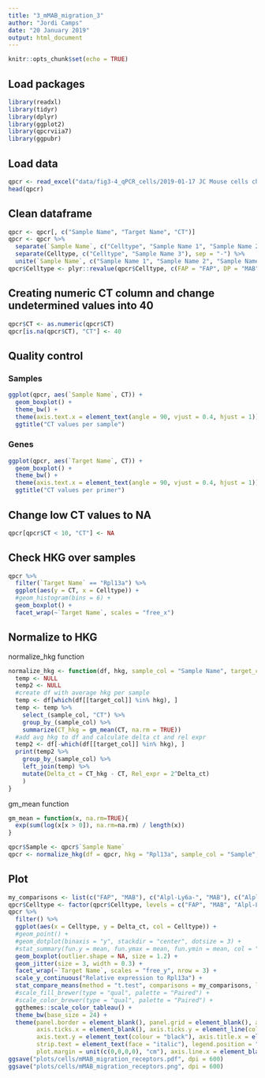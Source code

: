 ```yaml
---
title: "3_mMAB_migration_3"
author: "Jordi Camps"
date: "20 January 2019"
output: html_document
---
```


```r
knitr::opts_chunk$set(echo = TRUE)
```

## Load packages
```r
library(readxl)
library(tidyr)
library(dplyr)
library(ggplot2)
library(qpcrviia7)
library(ggpubr)
```

## Load data
```r
qpcr <- read_excel("data/fig3-4_qPCR_cells/2019-01-17 JC Mouse cells chemokine receptors.xls", sheet = 3, col_names = TRUE, skip = 35)
head(qpcr)
```

## Clean dataframe
```r
qpcr <- qpcr[, c("Sample Name", "Target Name", "CT")]
qpcr <- qpcr %>% 
  separate(`Sample Name`, c("Celltype", "Sample Name 1", "Sample Name 2"), sep = " ") %>%
  separate(Celltype, c("Celltype", "Sample Name 3"), sep = "-") %>%
  unite(`Sample Name`, c("Sample Name 1", "Sample Name 2", "Sample Name 3"), sep = "_")
qpcr$Celltype <- plyr::revalue(qpcr$Celltype, c(FAP = "FAP", DP = "MAB", `AP+` = "MAB", AP = "Alpl-Ly6a-"))
```

## Creating numeric CT column and change undetermined values into 40
```r
qpcr$CT <- as.numeric(qpcr$CT)
qpcr[is.na(qpcr$CT), "CT"] <- 40
```

## Quality control
### Samples
```r
ggplot(qpcr, aes(`Sample Name`, CT)) +
  geom_boxplot() +
  theme_bw() +
  theme(axis.text.x = element_text(angle = 90, vjust = 0.4, hjust = 1)) +
  ggtitle("CT values per sample")
```

### Genes
```r
ggplot(qpcr, aes(`Target Name`, CT)) +
  geom_boxplot() +
  theme_bw() +
  theme(axis.text.x = element_text(angle = 90, vjust = 0.4, hjust = 1)) +
  ggtitle("CT values per primer")
```

## Change low CT values to NA
```r
qpcr[qpcr$CT < 10, "CT"] <- NA
```

## Check HKG over samples
```r
qpcr %>%
  filter(`Target Name` == "Rpl13a") %>%
  ggplot(aes(y = CT, x = Celltype)) +
  #geom_histogram(bins = 6) +
  geom_boxplot() +  
  facet_wrap(~`Target Name`, scales = "free_x")
```

## Normalize to HKG
normalize_hkg function
```r
normalize_hkg <- function(df, hkg, sample_col = "Sample Name", target_col = "Target Name") {
  temp <- NULL
  temp2 <- NULL
  #create df with average hkg per sample
  temp <- df[which(df[[target_col]] %in% hkg), ]
  temp <- temp %>%
    select_(sample_col, "CT") %>%
    group_by_(sample_col) %>%
    summarize(CT_hkg = gm_mean(CT, na.rm = TRUE))
  #add avg hkg to df and calculate delta ct and rel expr
  temp2 <- df[-which(df[[target_col]] %in% hkg), ]
  print(temp2 %>%
    group_by_(sample_col) %>%
    left_join(temp) %>%
    mutate(Delta_ct = CT_hkg - CT, Rel_expr = 2^Delta_ct)
    )
}
```

gm_mean function
```r
gm_mean = function(x, na.rm=TRUE){
  exp(sum(log(x[x > 0]), na.rm=na.rm) / length(x))
}
```

```r
qpcr$Sample <- qpcr$`Sample Name`
qpcr <- normalize_hkg(df = qpcr, hkg = "Rpl13a", sample_col = "Sample", target_col = "Target Name")
```

## Plot
```r
my_comparisons <- list(c("FAP", "MAB"), c("Alpl-Ly6a-", "MAB"), c("Alpl-Ly6a-", "FAP"))
qpcr$Celltype <- factor(qpcr$Celltype, levels = c("FAP", "MAB", "Alpl-Ly6a-"))
qpcr %>%
  filter() %>%
  ggplot(aes(x = Celltype, y = Delta_ct, col = Celltype)) +
  #geom_point() +
  #geom_dotplot(binaxis = "y", stackdir = "center", dotsize = 3) +
  #stat_summary(fun.y = mean, fun.ymax = mean, fun.ymin = mean, col = "black", geom = "Crossbar") +
  geom_boxplot(outlier.shape = NA, size = 1.2) +
  geom_jitter(size = 3, width = 0.3) +
  facet_wrap(~`Target Name`, scales = "free_y", nrow = 3) +
  scale_y_continuous("Relative expression to Rpl13a") +
  stat_compare_means(method = "t.test", comparisons = my_comparisons, label = "p.signif") +
  #scale_fill_brewer(type = "qual", palette = "Paired") +
  #scale_color_brewer(type = "qual", palette = "Paired") +
  ggthemes::scale_color_tableau() +
  theme_bw(base_size = 24) +
  theme(panel.border = element_blank(), panel.grid = element_blank(), axis.line = element_line(colour = "black"), 
        axis.ticks.x = element_blank(), axis.ticks.y = element_line(colour = "black"), axis.text.x = element_blank(), 
        axis.text.y = element_text(colour = "black"), axis.title.x = element_blank(), strip.background = element_blank(),
        strip.text = element_text(face = "italic"), legend.position = "bottom", legend.title = element_blank(), 
        plot.margin = unit(c(0,0,0,0), "cm"), axis.line.x = element_blank())
ggsave("plots/cells/mMAB_migration_receptors.pdf", dpi = 600)
ggsave("plots/cells/mMAB_migration_receptors.png", dpi = 600)
```